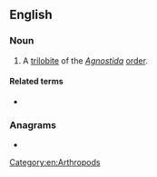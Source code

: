 ==English==

===Noun===
{{en-noun}}

# A [[trilobite]] of the ''[[Agnostida]]'' [[order]].

====Related terms====
* {{l|en|agnostoid}}

===Anagrams===
* {{anagrams|en|antigods|doatings|gonatids|sit-and-go}}

[[Category:en:Arthropods]]